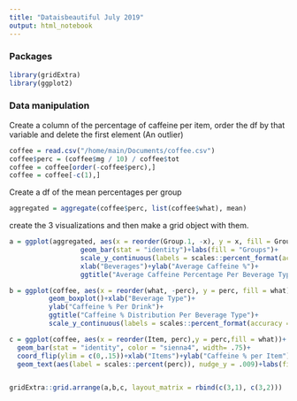 ```yaml
---
title: "Dataisbeautiful July 2019"
output: html_notebook
---
```

### Packages 

```r
library(gridExtra)
library(ggplot2)
```

### Data manipulation

Create a column of the percentage of caffeine per item, order the df by that variable and delete the first element (An outlier)
```r
coffee = read.csv("/home/main/Documents/coffee.csv")
coffee$perc = (coffee$mg / 10) / coffee$tot
coffee = coffee[order(-coffee$perc),]
coffee = coffee[-c(1),]
```

Create a df of the mean percentages per group

```r
aggregated = aggregate(coffee$perc, list(coffee$what), mean)
```

create the 3 visualizations and then make a grid object with them.

```r
a = ggplot(aggregated, aes(x = reorder(Group.1, -x), y = x, fill = Group.1))+
                  geom_bar(stat = "identity")+labs(fill = "Groups")+
                  scale_y_continuous(labels = scales::percent_format(accuracy = 1))+
                  xlab("Beverages")+ylab("Average Caffeine %")+
                  ggtitle("Average Caffeine Percentage Per Beverage Type")+theme(legend.position = c(.9,.6))

b = ggplot(coffee, aes(x = reorder(what, -perc), y = perc, fill = what))+
          geom_boxplot()+xlab("Beverage Type")+
          ylab("Caffeine % Per Drink")+
          ggtitle("Caffeine % Distribution Per Beverage Type")+
          scale_y_continuous(labels = scales::percent_format(accuracy = 1))+theme(legend.title = element_blank(), legend.position = "none") 

c = ggplot(coffee, aes(x = reorder(Item, perc),y = perc,fill = what))+
  geom_bar(stat = "identity", color = "sienna4", width= .75)+
  coord_flip(ylim = c(0,.15))+xlab("Items")+ylab("Caffeine % per Item")+ggtitle("Percentage of Caffeine per Item")+
  geom_text(aes(label = scales::percent(perc)), nudge_y = .009)+labs(fill = "Groups")+theme(axis.ticks.x = element_blank(), axis.text.x=element_blank(), axis.text.y = element_text(size=12, color = "black"), legend.position = c(.8,.25))


gridExtra::grid.arrange(a,b,c, layout_matrix = rbind(c(3,1), c(3,2)))
```


